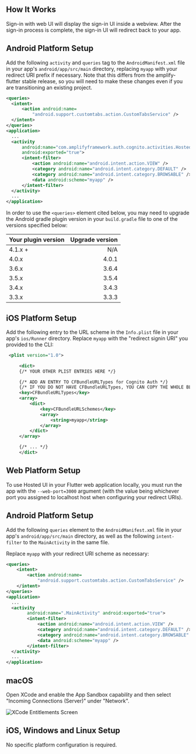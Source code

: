 ## How It Works

Sign-in with web UI will display the sign-in UI inside a webview. After the sign-in process is complete, the sign-in UI will redirect back to your app.

<BlockSwitcher>
<Block name="Stable (Mobile)">

## Android Platform Setup

Add the following `activity` and `queries` tag to the `AndroidManifest.xml` file in your app's `android/app/src/main` directory,
replacing `myapp` with your redirect URI prefix if necessary. Note that this differs from the amplify-flutter stable release, so you will need to make these changes even if you are transitioning an existing project.

```xml
<queries>
  <intent>
      <action android:name=
          "android.support.customtabs.action.CustomTabsService" />
  </intent>
</queries>
<application>
  ...
  <activity
      android:name="com.amplifyframework.auth.cognito.activities.HostedUIRedirectActivity"
      android:exported="true">
      <intent-filter>
          <action android:name="android.intent.action.VIEW" />
          <category android:name="android.intent.category.DEFAULT" />
          <category android:name="android.intent.category.BROWSABLE" />
          <data android:scheme="myapp" />
      </intent-filter>
  </activity>
  ...
</application>
```

In order to use the `<queries>` element cited below, you may need to upgrade the Android gradle plugin version in your `build.gradle` file to one of the versions specified below:

| Your plugin version    | Upgrade version     |
| :--------------------- | ------------------: |
|  4.1.x +               | N/A                 |
|  4.0.x                 | 4.0.1               |
|  3.6.x                 | 3.6.4               |
|  3.5.x                 | 3.5.4               |
|  3.4.x                 | 3.4.3               |
|  3.3.x                 | 3.3.3               |


## iOS Platform Setup
Add the following entry to the URL scheme in the `Info.plist` file in your app's `ios/Runner` directory. Replace `myapp` with the "redirect signin URI" you provided to the CLI:

```xml
 <plist version="1.0">

     <dict>
     {/* YOUR OTHER PLIST ENTRIES HERE */}

     {/* ADD AN ENTRY TO CFBundleURLTypes for Cognito Auth */}
     {/* IF YOU DO NOT HAVE CFBundleURLTypes, YOU CAN COPY THE WHOLE BLOCK BELOW */}
     <key>CFBundleURLTypes</key>
     <array>
         <dict>
             <key>CFBundleURLSchemes</key>
             <array>
                 <string>myapp</string>
             </array>
         </dict>
     </array>

     {/* ... */}
     </dict>
```
</Block>

<Block name="Developer Preview (Mobile, Web & Desktop)">

## Web Platform Setup

To use Hosted UI in your Flutter web application locally, you must run the app with the `--web-port=3000` argument (with the value being whichever port you assigned to localhost host when configuring your redirect URIs).

## Android Platform Setup

Add the following `queries` element to the `AndroidManifest.xml` file in your app's `android/app/src/main` directory, as well as the following `intent-filter` to the `MainActivity` in the same file.

Replace `myapp` with your redirect URI scheme as necessary:

```xml
<queries>
    <intent>
        <action android:name=
            "android.support.customtabs.action.CustomTabsService" />
    </intent>
</queries>
<application>
  ...
  <activity
        android:name=".MainActivity" android:exported="true">
        <intent-filter>
            <action android:name="android.intent.action.VIEW" />
            <category android:name="android.intent.category.DEFAULT" />
            <category android:name="android.intent.category.BROWSABLE" />
            <data android:scheme="myapp" />
        </intent-filter>
  </activity>
  ...
</application>
```

## macOS

Open XCode and enable the App Sandbox capability and then select "Incoming Connections (Server)" under "Network".

![XCode Entitlements Screen](/images/project-setup/flutter/mac/xcode-entitlements.png)

## iOS, Windows and Linux Setup

No specific platform configuration is required.

</Block>

</BlockSwitcher>
